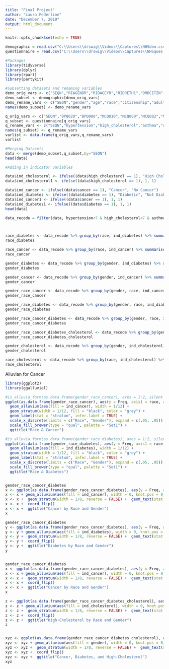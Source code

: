 ---
title: "Final Project"
author: "Laura Federline"
date: "December 7, 2019"
output: html_document
---

```{r setup, include=FALSE}
knitr::opts_chunk$set(echo = TRUE)
```

```{r}
demographic = read.csv("C:\\Users\\drswig\\Videos\\Captures\\NHSdem.csv", header = TRUE)
questionnaire = read.csv("C:\\Users\\drswig\\Videos\\Captures\\NHSques.csv", header = TRUE)
```

```{r include=FALSE}
#Packages
library(tidyverse)
library(dplyr)
library(rpart)
library(partykit)
```

```{r}
#Subsetting datasets and renaming variables
demo_orig_vars <- c("SEQN","RIAGENDR","RIDAGEYR","RIDRETH1","DMDCITZN","DMDEDUC2","DMDMARTL","DMDHHSIZ","INDHHIN2")
demo_subset <- demographic[demo_orig_vars]
demo_rename_vars <- c("SEQN","gender","age","race","citizenship","adult_education","marital_status","number_household","HH_income")
names(demo_subset) <- demo_rename_vars

q_orig_vars <- c("SEQN","BPQ020","BPQ080","MCQ010","MCQ080","MCQ082","MCQ160F","MCQ220","ALQ101","CBD070","DIQ010","DBQ700","DBD895","FSD032A","HIQ011","HUQ010","IND235","DPQ020","PAQ665","SLD010H","SMQ020","WHQ030","DLQ040","HUQ020")
q_subset <- questionnaire[q_orig_vars]
q_rename_vars <- c("SEQN","hypertension","high_cholesterol","asthma","overweight","celiac","stroke","cancer","alcohol","groceries","diabetes","diet","meals_out","food_insecurity","insurance","general_health","monthly_income","feel_depressed","moderate_activity","sleep_hours","smoked","weight_status","difficulty_concentrating","health_compared_1year")
names(q_subset) <- q_rename_vars
varlist <- data.frame(q_orig_vars,q_rename_vars)
varlist
```

```{r}
#Merging Datasets
data <- merge(demo_subset,q_subset,by="SEQN")
head(data)
```
```{r} 
#Adding in indicator variables

data$ind_cholesterol <- ifelse((data$high_cholesterol == 1), "High Cholesterol", "Not High Cholesterol")
data$ind_cholesterol1 <- ifelse((data$high_cholesterol == 1), 1, 1)

data$ind_cancer <- ifelse((data$cancer == 1), "Cancer", "No Cancer")
data$ind_diabetes <- ifelse((data$diabetes == 1), "Diabetic", "Not Diabetic")
data$ind_cancer1 <- ifelse((data$cancer == 1), 1, 1)
data$ind_diabetes1 <- ifelse((data$diabetes == 1), 1, 1)
head(data)
```


```{r}

data_recode = filter(data, hypertension<7 & high_cholesterol<7 & asthma<7 & overweight<7 & celiac<7 & stroke<7 & cancer<7 & alcohol<7 & diabetes<7 & diet<7 & food_insecurity<7 & insurance<7 & general_health<7 & feel_depressed<7 & moderate_activity<7 & smoked<7 & weight_status<7 & difficulty_concentrating<7 & ind_cancer1 < 7 & ind_cholesterol1 < 7 & ind_diabetes1 < 7 & health_compared_1year <7 & HH_income != 77 & HH_income != 99 & sleep_hours < 76)



race_diabetes <- data_recode %>% group_by(race, ind_diabetes) %>% summarise(Freq=sum(ind_diabetes1, na.rm = TRUE))
race_diabetes

race_cancer <- data_recode %>% group_by(race, ind_cancer) %>% summarise(Freq=sum(ind_cancer1, na.rm = TRUE))
race_cancer

gender_diabetes <- data_recode %>% group_by(gender, ind_diabetes) %>% summarise(Freq=sum(ind_diabetes1, na.rm = TRUE))
gender_diabetes

gender_cancer <- data_recode %>% group_by(gender, ind_cancer) %>% summarise(Freq=sum(ind_cancer1, na.rm = TRUE))
gender_cancer

gender_race_cancer <- data_recode %>% group_by(gender, race, ind_cancer) %>% summarise(Freq=sum(ind_cancer1, na.rm = TRUE))
gender_race_cancer

gender_race_diabetes <- data_recode %>% group_by(gender, race, ind_diabetes) %>% summarise(Freq=sum(ind_diabetes1, na.rm = TRUE))
gender_race_diabetes

gender_race_cancer_diabetes <- data_recode %>% group_by(gender, race, ind_cancer, ind_diabetes) %>% summarise(Freq=sum(ind_diabetes1, na.rm = TRUE) )
gender_race_cancer_diabetes

gender_race_cancer_diabetes_cholesterol <- data_recode %>% group_by(gender, race, ind_cancer, ind_diabetes, ind_cholesterol) %>% summarise(Freq=sum(ind_diabetes1, na.rm = TRUE) )
gender_race_cancer_diabetes_cholesterol

gender_cholesterol <- data_recode %>% group_by(gender, ind_cholesterol) %>% summarise(Freq=sum(ind_diabetes1, na.rm = TRUE))
gender_cholesterol

race_cholesterol <- data_recode %>% group_by(race, ind_cholesterol) %>% summarise(Freq=sum(ind_cancer1, na.rm = TRUE))
race_cholesterol
```



Alluvian for Cancer
```{r}
library(ggplot2)
library(ggalluvial)

#is_alluvia_form(as.data.frame(gender_race_cancer), axes = 1:2, silent = TRUE)
ggplot(as.data.frame(gender_race_cancer), aes(y = Freq, axis1 = race, axis2 = gender)) +
  geom_alluvium(aes(fill = ind_cancer), width = 1/12) +
  geom_stratum(width = 1/12, fill = "black", color = "grey") +
  geom_label(stat = "stratum", infer.label = TRUE) +
  scale_x_discrete(limits = c("Race", "Gender"), expand = c(.05, .05)) +
  scale_fill_brewer(type = "qual", palette = "Set1") +
  ggtitle("Race & Cancer")

#is_alluvia_form(as.data.frame(gender_race_diabetes), axes = 1:2, silent = TRUE)
ggplot(as.data.frame(gender_race_diabetes), aes(y = Freq, axis1 = race, axis2 = gender)) +
  geom_alluvium(aes(fill = ind_diabetes), width = 1/12) +
  geom_stratum(width = 1/12, fill = "black", color = "grey") +
  geom_label(stat = "stratum", infer.label = TRUE) +
  scale_x_discrete(limits = c("Race", "Gender"), expand = c(.05, .05)) +
  scale_fill_brewer(type = "qual", palette = "Set1") +
  ggtitle("Race & Diabetes")


gender_race_cancer_diabetes
x <- ggplot(as.data.frame(gender_race_cancer_diabetes), aes(y = Freq, axis1 = gender, axis2 = ind_cancer, axis3 = race)) 
x <- x + geom_alluvium(aes(fill = ind_cancer), width = 0, knot.pos = 0, reverse = FALSE) +  guides(fill = FALSE) 
x <- x +  geom_stratum(width = 1/8, reverse = FALSE) +  geom_text(stat = "stratum", infer.label = TRUE, reverse = FALSE) +  scale_x_continuous(breaks = 1:3, labels = c("gender", "ind_cancer", "race"))
x <- x +  coord_flip() 
x <- x +  ggtitle("Cancer by Race and Gender")
x

gender_race_cancer_diabetes
y <- ggplot(as.data.frame(gender_race_cancer_diabetes), aes(y = Freq, axis1 = gender, axis2 = ind_diabetes, axis3 = race)) 
y <- y + geom_alluvium(aes(fill = ind_diabetes), width = 0, knot.pos = 0, reverse = FALSE) +  guides(fill = FALSE) 
y <- y +  geom_stratum(width = 1/8, reverse = FALSE) +  geom_text(stat = "stratum", infer.label = TRUE, reverse = FALSE) +  scale_x_continuous(breaks = 1:3, labels = c("gender", "diabetes", "race"))
y <- y +  coord_flip() 
y <- y +  ggtitle("Diabetes by Race and Gender")
y


gender_race_cancer_diabetes
x <- ggplot(as.data.frame(gender_race_cancer_diabetes), aes(y = Freq, axis1 = gender, axis2 = ind_cancer, axis3 = race)) 
x <- x + geom_alluvium(aes(fill = ind_cancer), width = 0, knot.pos = 0, reverse = FALSE) +  guides(fill = FALSE) 
x <- x +  geom_stratum(width = 1/8, reverse = FALSE) +  geom_text(stat = "stratum", infer.label = TRUE, reverse = FALSE) +  scale_x_continuous(breaks = 1:3, labels = c("gender", "cancer", "race"))
x <- x +  coord_flip() 
x <- x +  ggtitle("Cancer by Race and Gender")
x

z <- ggplot(as.data.frame(gender_race_cancer_diabetes_cholesterol), aes(y = Freq, axis1 = gender, axis2 = ind_cholesterol, axis3 = race)) 
z <- z + geom_alluvium(aes(fill = ind_cholesterol), width = 0, knot.pos = 0, reverse = FALSE) +  guides(fill = FALSE) 
z <- z +  geom_stratum(width = 1/8, reverse = FALSE) +  geom_text(stat = "stratum", infer.label = TRUE, reverse = FALSE) +  scale_x_continuous(breaks = 1:3, labels = c("gender", "cholesterol", "race"))
z <- z +  coord_flip() 
z <- z +  ggtitle("High-Cholesterol by Race and Gender")
z


xyz <- ggplot(as.data.frame(gender_race_cancer_diabetes_cholesterol), aes(y = Freq, axis1 = ind_cancer, axis2 = ind_diabetes, axis3 = ind_cholesterol)) 
xyz <- xyz + geom_alluvium(aes(fill = gender), width = 0, knot.pos = 0, reverse = FALSE) +  guides(fill = FALSE) 
xyz <- xyz +  geom_stratum(width = 1/8, reverse = FALSE) +  geom_text(stat = "stratum", infer.label = TRUE, reverse = FALSE) +  scale_x_continuous(breaks = 1:3, labels = c("cancer", "diabetes", "cholesterol"))
xyz <- xyz +  coord_flip() 
xyz <- xyz +  ggtitle("Cancer, Diabetes, and High-Cholesterol")
xyz

```




